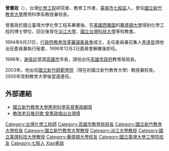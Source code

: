 {{NOT|曾憲梓}}
'''曾憲政'''（{{bd|1946年|7月10日|||catIdx=Zeng曾}}），台灣[[化學工程|化學工程]]研究者、教育工作者，[[臺南市|臺南市]][[七股區|七股區]]人，曾任[[國立新竹教育大學|國立新竹教育大學]]應用科學系教授兼校長。

曾憲政於國立臺灣大學化學工程系畢業後，在[[美國|美國]][[西雅圖|西雅圖]]的[[華盛頓大學|華盛頓大學]]得到化學工程的博士學位，回台後曾在[[淡江大學|淡江大學]]、[[國立台灣科技大學|國立台灣科技大學]]等校教書。

1994年9月21日，[[行政院教育改革審議委員會|行政院教育改革審議委員會]]成立，主任委員兼召集人[[李遠哲|李遠哲]]請他出任委員兼執行秘書，1996年12月2日委員會解散後卸任。

1998年，[[謝長廷|謝長廷]]當選[[高雄市|高雄市]]市長，請他出任[[高雄市政府|高雄市政府]]教育局局長。

2003年，他出任[[國立新竹師範學院|國立新竹師範學院]]（現在的國立新竹教育大學）教授兼校長，2005年改制教育大學後當選連任。

==外部連結==
*[https://web.archive.org/web/20131217045346/http://www.as.nhcue.edu.tw/people/bio.php?PID=14 國立新竹教育大學應用科學系曾憲政網頁]
*[https://web.archive.org/web/20131217224654/http://www.newtaiwan.com.tw/bulletinview.jsp?bulletinid=73239 教改老兵推兒歌 曾憲政唱出台灣情]

{{Taiwan-academic-bio-stub}}

{{DEFAULTSORT:Zeng曾憲政}}
[[Category:台灣化學工程師|Category:台灣化學工程師]]
[[Category:高雄市教育局局長|Category:高雄市教育局局長]]
[[Category:國立新竹教育大學校長|Category:國立新竹教育大學校長]]
[[Category:國立新竹教育大學教授|Category:國立新竹教育大學教授]]
[[Category:淡江大學教授|Category:淡江大學教授]]
[[Category:國立臺灣科技大學教授|Category:國立臺灣科技大學教授]]
[[Category:華盛頓大學校友|Category:華盛頓大學校友]]
[[Category:國立臺灣大學工學院校友|Category:國立臺灣大學工學院校友]]
[[Category:七股人|Category:七股人]]
[[Category:曾姓|Xian憲政]]
